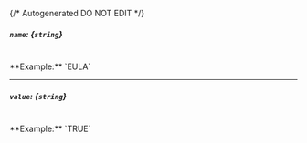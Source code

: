 {/* Autogenerated DO NOT EDIT  */}
##### `name`: *{`string`}*
<br/>
**Example:** `EULA`

---
##### `value`: *{`string`}*
<br/>
**Example:** `TRUE`


